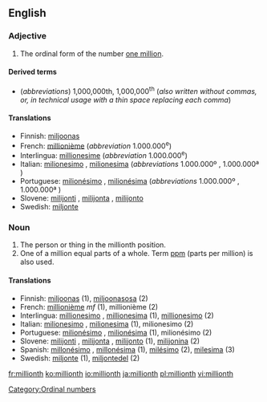 ==English==

===Adjective===
{{en-adj|-}}

# The ordinal form of the number [[million|one million]].

====Derived terms====
* (''abbreviations'') 1,000,000th, 1,000,000<sup>th</sup> (''also written without commas, or, in technical usage with a thin space replacing each comma'')

====Translations====
{{trans-top|millionth}}
*Finnish: [[miljoonas]]
*French: [[millionième]] (''abbreviation'' 1.000.000<sup>e</sup>)
*Interlingua: [[millionesime]] (''abbreviation'' 1.000.000<sup>e</sup>)
*Italian: [[milionesimo]] {{m}}, [[milionesima]] {{f}} (''abbreviations'' 1.000.000º {{m}}, 1.000.000ª {{f}})
*Portuguese: [[milionésimo]] {{m}}, [[milionésima]] {{f}} (''abbreviations'' 1.000.000º {{m}}, 1.000.000ª {{f}})
*Slovene: [[milijonti]] {{m}}, [[milijonta]] {{f}}, [[milijonto]] {{n}}
*Swedish: [[miljonte]]
{{trans-bottom}}

===Noun===
{{en-noun}}

# The person or thing in the millionth position.
# One of a million equal parts of a whole. Term [[ppm]] (parts per million) is also used.

====Translations====

*Finnish: [[miljoonas]] (1), [[miljoonasosa]] (2)
*French: [[millionième]] ''mf'' (1), millionième {{m}} (2)
*Interlingua: [[millionesimo]] {{m}}, [[millionesima]] {{f}} (1), [[millionesimo]] (2)
*Italian: [[milionesimo]] {{m}}, [[milionesima]] {{f}} (1), milionesimo {{m}} (2)
*Portuguese: [[milionésimo]] {{m}}, [[milionésima]] {{f}} (1), milionésimo {{m}} (2)
*Slovene: [[milijonti]] {{m}}, [[milijonta]] {{f}}, [[milijonto]] {{n}} (1), [[milijonina]] {{f}} (2)
*Spanish: [[millonésimo]] {{m}}, [[millonésima]] {{f}} (1), [[milésimo]] (2), [[milesima]] (3)
*Swedish: [[miljonte]] (1), [[miljontedel]] (2)

[[Category:Ordinal numbers]]

[[fr:millionth]]
[[ko:millionth]]
[[io:millionth]]
[[ja:millionth]]
[[pl:millionth]]
[[vi:millionth]]